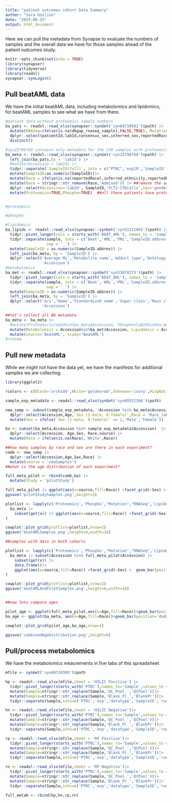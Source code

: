 ```yaml
---
title: "patient outcomes cohort Data Summary"
author: "Sara Gosline"
date: "2025-06-25"
output: html_document
---
```


Here we can pull the metadata from Synapse to evaluate the numbers of samples and the overall data we have for those samples ahead of the patient outcomes study. 

```r
knitr::opts_chunk$set(echo = TRUE)
library(synapser)
library(tidyverse)
library(readxl)
synapser::synLogin()
```

## Pull beatAML data

We have the initial beatAML data, including metabolomics and lipidomics, for beatAML samples to see what we have from there. 

```r

#patient data without proteomics sample numbers
ba_pats <- readxl::read_xlsx(synapser::synGet('syn68710501')$path) |>
  mutate(RNASeq=ifelse(is.na(dbgap_rnaseq_sample),FALSE,TRUE), Mutation = ifelse(is.na(dbgap_dnaseq_sample),FALSE,TRUE)) |>
  dplyr::select(patientId,labId,consensus_sex,inferred_sex,reportedRace,reportedEthnicity,inferred_ethnicity,RNASeq, Mutation) |>
  distinct()

#syn25796769 contains only metadata for the 210 samples with proteomics
ba_meta <- readxl::read_xlsx(synapser::synGet('syn25796769')$path) |>
  left_join(ba_pats,by = 'labId') |>
  #mutate(Accession = labId) |>
  tidyr::separate(`SampleID(full)`, into = c("PTRC",'exp10','SampleID'),sep = '_') |>
  mutate(SampleID=as.numeric(SampleID))|>
  mutate(Race = ifelse(is.na(reportedRace),inferred_ethnicity,reportedRace))|> ##focus on reported RACE first
  mutate(Race = stringr::str_remove(Race,'Admixed')) |> ##remove the admixed 
  dplyr::select(Accession='labId', SampleID,'FLT3-ITDcalls',Sex='gender',Age='ageAtDiagnosis',Race,RNASeq, Mutation)|>
  mutate(Proteomics=TRUE,Phospho=TRUE)  ##all these patients have proteomics


#proteomics

#phospho

#lipidomics
ba_lipids <- readxl::read_xlsx(synapser::synGet('syn52121001')$path) |>
  tidyr::pivot_longer(cols = starts_with('BEAT_AML'), names_to = 'sample', values_to = 'value') |>
  tidyr::separate(sample, into = c('Beat','AML','PNL','SampleID.abbrev', 'l','posneg','date','other'), 
                  sep = '_') |>
  mutate(SampleID = as.numeric(SampleID.abbrev)) |>
  left_join(ba_meta, by = 'SampleID') |>
  dplyr::select('Average Mz','Metabolite name','Adduct type','Ontology','SampleID',
                'Accession')
#metabolomics
ba_met <- readxl::read_xlsx(synapser::synGet('syn53678273')$path) |>
  tidyr::pivot_longer(cols = starts_with('BEAT_AML'), names_to = 'sample', values_to = 'value') |>
  tidyr::separate(sample, into = c('Beat','AML','PNL','SampleID.abbrev', 'm','hilic','posneg'), 
                  sep = '_') |>
  mutate(SampleID = as.numeric(SampleID.abbrev)) |>
  left_join(ba_meta, by = 'SampleID') |>
  dplyr::select('m/z','Name','Standardized name','Super class','Main class','SampleID',
                'Accession')

##let's collect all BA metadata
ba_meta <- ba_meta |>
  #mutate(Proteomics=labId%in%ba_meta$Accession, Phospho=labId%in%ba_meta$Accession) |>
  mutate(Metabolomics = Accession%in%ba_met$Accession, Lipidomics = Accession%in%ba_lipids$Accession) |>
  mutate(source='BeatAML', study="BeatAML")
#rnaseq

```

## Pull new metadata

While we might not have the data yet, we have the manifests for additional samples we are collecting.

```r
library(ggplot2)

rcolors <- c(Black='orchid4',White='goldenrod',Unknown='ivory',HispNative='darkgreen',Asian='darkorange',Multiracial='darkred')

sample_exp_metadata <- readxl::read_xlsx(synGet('syn68522106')$path)

new_samp <- subset(sample_exp_metadata, !Accession %in% ba_meta$Accession)  |>
  dplyr::select(Accession,Age,`Sex (1-male, 0-female)`,Race = 'Race_label') |>
  mutate(Sex = ifelse(`Sex (1-male, 0-female)` == 1,'Male','Female'))

ba <- subset(ba_meta,Accession %in% sample_exp_metadata$Accession)  |>
  dplyr::select(Accession, Age,Sex, Race,source) |>
  mutate(Race = ifelse(is.na(Race),'White',Race)) 

##how many samples by race and sex are there in each experiment? 
comb <- new_samp |>
  dplyr::select(Accession,Age,Sex,Race) |>
  mutate(source = 'newSamples')
##what is the age distribution of each experiment?

full_meta_pilot <- rbind(comb,ba) |>
  mutate(Study = 'pilotStudy')

full_meta_pilot |> ggplot(aes(x=source,fill=Race)) +facet_grid(~Sex) + geom_bar(position='dodge') +scale_y_log10() +scale_fill_manual(values=rcolors)
ggsave('pilotStudySamples.png',height=3)

plotlist <- lapply(c('Proteomics','Phospho',"Mutation","RNASeq",'Lipidomics','Metabolomics'),function(x)
  ba_meta |> 
    subset(get(x)) |> ggplot(aes(x=source,fill=Race)) +facet_grid(~Sex) +  geom_bar(position='dodge') + scale_y_log10() + ggtitle(paste('Samples with',x,'data'))+scale_fill_manual(values=rcolors)
)

cowplot::plot_grid(plotlist=plotlist,nrow=2)
ggsave('beatAMLSamples.png',height=6,width=16)

##samples with data in both cohorts

plotlist <- lapply(c('Proteomics','Phospho',"Mutation","RNASeq",'Lipidomics','Metabolomics'),function(x)
  ba_meta |> subset(Accession %in% full_meta_pilot$Accession) |> 
    subset(get(x)) |> 
    data.frame()|>
    ggplot(aes(x=source,fill=Race)) +facet_grid(~Sex) +  geom_bar(position='dodge') + ggtitle(paste('Samples with',x,'data'))+scale_fill_manual(values=rcolors)
)

cowplot::plot_grid(plotlist=plotlist,nrow=2)
ggsave('beatAMLAndPilotSamples.png',height=6,width=16)


##now lets compare ages

pilot_age <- ggplot(full_meta_pilot,aes(x=Age,fill=Race))+geom_bar(position='dodge')+ggtitle("Pilot study age distribution")+scale_fill_manual(values=rcolors)
ba_age <- ggplot(ba_meta, aes(x=Age,fill=Race))+geom_bar(position='dodge')+ggtitle("BeatAMLstudy age distribution")+scale_fill_manual(values=rcolors)

cowplot::plot_grid(pilot_age,ba_age,nrow=2)

ggsave('combinedAgeDistribution.png',height=6)

```


## Pull/process metabolomics
We have the metabolomics meaurements in five tabs of this spreadsheet

```r

mfile <- synGet('syn68710369')$path

hp <- readxl::read_xlsx(mfile,sheet = 'HILIC Positive') |>
  tidyr::pivot_longer(starts_with('PTRC'),names_to='Sample',values_to = 'value')|>
  mutate(Sample=stringr::str_replace(Sample,'QC_Pool_','QCPool'))|>  
  mutate(Sample=stringr::str_replace(Sample,'Blank_Pr_','BlankPr'))|>
  tidyr::separate(Sample,into=c('PTRC','exp','datatype','SampleID','runType','posneg'),sep='_')

hn <- readxl::read_xlsx(mfile,sheet = 'HILIC Negative')|>
  tidyr::pivot_longer(starts_with('PTRC'),names_to='Sample',values_to = 'value')|>
  mutate(Sample=stringr::str_replace(Sample,'QC_Pool_','QCPool'))|>  
  mutate(Sample=stringr::str_replace(Sample,'Blank_Pr_','BlankPr'))|>
  tidyr::separate(Sample,into=c('PTRC','exp','datatype','SampleID','runType','posneg'),sep='_')

rp <- readxl::read_xlsx(mfile,sheet = 'RP Positive')|>
  tidyr::pivot_longer(starts_with('PTRC'),names_to='Sample',values_to = 'value')|>
  mutate(Sample=stringr::str_replace(Sample,'QC_Pool_','QCPool'))|>  
  mutate(Sample=stringr::str_replace(Sample,'Blank_Pr_','BlankPr'))|>
  tidyr::separate(Sample,into=c('PTRC','exp','datatype','SampleID','runType','posneg'),sep='_')

rn <- readxl::read_xlsx(mfile,sheet = 'RP Negative')|>
  tidyr::pivot_longer(starts_with('PTRC'),names_to='Sample',values_to = 'value')|>
  mutate(Sample=stringr::str_replace(Sample,'QC_Pool_','QCPool'))|>  
  mutate(Sample=stringr::str_replace(Sample,'Blank_Pr_','BlankPr'))|>
  tidyr::separate(Sample,into=c('PTRC','exp','datatype','SampleID','runType','posneg'),sep='_')

full_metab <- rbind(hp,hn,rp,rn)


```
